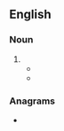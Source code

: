 {{also|pot-luck|potluck}}
==English==

===Noun===
{{en-noun|~}}

# {{alternative form of|en|potluck}}
#* {{RQ:Nashe Will and Testament|url=https://archive.org/details/pleasantcomediec00nash/page/n37/mode/1up|passage=We had but euen '''pot luck''', a little to moyſten our lips, and no more.}}
#* {{RQ:Eliot Scenes of Clerical Life|volume=I|chapter=I|page=22|passage=But he never contradicted Mrs Hackit—a woman whose "'''pot luck'''" was always to be relied on, and who on her side had unlimited reliance on bleeding, blistering, and draughts.}}

===Anagrams===
* {{anagrams|en|a=ckloptu|putlock}}